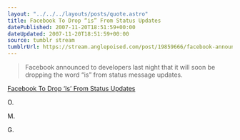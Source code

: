 ```yaml
---
layout: "../../../layouts/posts/quote.astro"
title: Facebook To Drop “is” From Status Updates
datePublished: 2007-11-20T18:51:59+00:00
dateUpdated: 2007-11-20T18:51:59+00:00
source: tumblr stream
tumblrUrl: https://stream.anglepoised.com/post/19859666/facebook-announced-to-developers-last-night-that
---
```


> Facebook announced to developers last night that it will soon be dropping the word &ldquo;is&rdquo; from status message updates.

[Facebook To Drop ‘Is’ From Status Updates](http://www.readwriteweb.com/archives/facebook_to_drop_is_from_status.php)

O.

M.

G.
